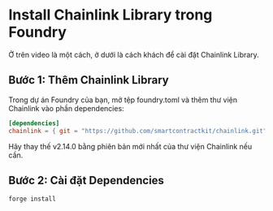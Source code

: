 # Install Chainlink Library trong Foundry


<YouTubePlayer videoId="gT9Dc7yoWUQ"/>

Ở trên video là một cách, ở dưới là cách khách để cài đặt Chainlink Library.

## Bước 1: Thêm Chainlink Library

Trong dự án Foundry của bạn, mở tệp foundry.toml và thêm thư viện Chainlink vào phần dependencies:

```toml
[dependencies]
chainlink = { git = "https://github.com/smartcontractkit/chainlink.git", tag = "v2.14.0" }
```

Hãy thay thế v2.14.0 bằng phiên bản mới nhất của thư viện Chainlink nếu cần.

## Bước 2: Cài đặt Dependencies

```bash
forge install
```